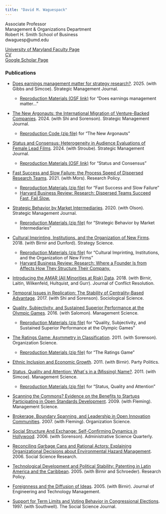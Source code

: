 ```yaml
---
title: "David M. Waguespack"
---
```


Associate Professor\
Management & Organizations Department\
Robert H. Smith School of Business\
dwaguesp\@umd.edu

[University of Maryland Faculty Page](https://www.rhsmith.umd.edu/directory/david-m-waguespack)\
[CV](files/WaguespackCV.pdf)\
[Google Scholar Page](https://scholar.google.com/citations?user=6bWxEhcAAAAJ&hl=en)

### Publications

-   [Does earnings management matter for strategy research?](https://sms.onlinelibrary.wiley.com/doi/10.1002/smj.3742). 2025. (with Gibbs and Simcoe). Strategic Management Journal.

    -   [Reproduction Materials (OSF link)](https://osf.io/6pg43/) for "Does earnings management matter..."

-   [The New Argonauts: the International Migration of Venture-Backed Companies](https://onlinelibrary.wiley.com/doi/10.1002/smj.3591). 2024. (with Shi and Sorenson). Strategic Management Journal.

    -   [Reproduction Code (zip file)](files/smj.3591.code.zip) for "The New Argonauts"

-   [Status and Consensus: Heterogeneity in Audience Evaluations of Female Lead Films](https://onlinelibrary.wiley.com/doi/10.1002/smj.3575). 2024. (with Stroube). Strategic Management Journal.

    -   [Reproduction Materials (OSF link)](https://osf.io/tfj2k/) for "Status and Consensus"

-   [Fast Success and Slow Failure: the Process Speed of Dispersed Research Teams](https://www.sciencedirect.com/science/article/abs/pii/S0048733321000263). 2021. (with Mors). Research Policy.

    -   [Reproduction Materials (zip file)](files/IETF_collaboration.zip) for "Fast Success and Slow Failure"
    -   [Harvard Business Review: Research: Dispersed Teams Succeed Fast, Fail Slow.](https://hbr.org/2021/05/research-dispersed-teams-succeed-fast-fail-slow)

-   [Strategic Behavior by Market Intermediaries](https://onlinelibrary.wiley.com/doi/abs/10.1002/smj.3220). 2020. (with Olson). Strategic Management Journal.

    -   [Reproduction Materials (zip file)](files/market_intermediaries.zip) for "Strategic Behavior by Market Intermediaries"

-   [Cultural Imprinting, Institutions, and the Organization of New Firms](https://pubsonline.informs.org/doi/10.1287/stsc.2018.0056). 2018. (with Birnir and Dunford). Strategy Science.

    -   [Reproduction Materials (zip file)](files/corp_5300.zip) for "Cultural Imprinting, Institutions, and the Organization of New Firms"
    -   [Harvard Business Review: Research: Where a Founder Is from Affects How They Structure Their Company.](https://hbr.org/2019/09/research-where-a-founder-is-from-affects-how-they-structure-their-company)

-   [Introducing the AMAR (All Minorities at Risk) Data](https://journals.sagepub.com/doi/full/10.1177/0022002717719974). 2018. (with Birnir, Laitin, Wilkenfeld, Hultquist, and Gurr). Journal of Conflict Resolution.

-   [Temporal Issues in Replication: The Stability of Centrality-Based Advantage](https://sociologicalscience.com/articles-v4-5-107/). 2017. (with Shi and Sorenson). Sociological Science.

-   [Quality, Subjectivity, and Sustained Superior Performance at the Olympic Games](https://pubsonline.informs.org/doi/abs/10.1287/mnsc.2014.2144). 2016. (with Salomon). Management Science.

    -   [Reproduction Materials (zip file)](files/MS-13-01138.replication.files.zip) for "Quality, Subjectivity, and Sustained Superior Performance at the Olympic Games"

-   [The Ratings Game: Asymmetry in Classification](https://pubsonline.informs.org/doi/abs/10.1287/orsc.1100.0533?journalCode=orsc). 2011. (with Sorenson). Organization Science.

    -   [Reproduction Materials (zip file)](files/ratings.zip) for "The Ratings Game"

-   [Ethnic Inclusion and Economic Growth](https://journals.sagepub.com/doi/abs/10.1177/1354068810391149?journalCode=ppqa). 2011. (with Birnir). Party Politics.

-   [Status, Quality and Attention: What\`s in a (Missing) Name?](https://pubsonline.informs.org/doi/10.1287/mnsc.1100.1270). 2011. (with Simcoe). Management Science.

    -   [Reproduction Materials (zip file)](files/etal-replication.zip) for "Status, Quality and Attention"

-   [Scanning the Commons? Evidence on the Benefits to Startups Participating in Open Standards Development](https://pubsonline.informs.org/doi/10.1287/mnsc.1080.0944). 2009. (with Fleming). Management Science.

-   [Brokerage, Boundary Spanning, and Leadership in Open Innovation Communities](https://pubsonline.informs.org/doi/10.1287/orsc.1060.0242). 2007. (with Fleming). Organization Science.

-   [Social Structure And Exchange: Self-Confirming Dynamics in Hollywood](https://journals.sagepub.com/doi/10.2189/asqu.51.4.560). 2006. (with Sorenson). Administrative Science Quarterly.

-   [Reconciling Garbage Cans and Rational Actors: Explaining Organizational Decisions about Environmental Hazard Management](https://www.sciencedirect.com/science/article/abs/pii/S0049089X04000511). 2006. Social Science Research.

-   [Technological Development and Political Stability: Patenting in Latin America and the Caribbean](https://www.sciencedirect.com/science/article/abs/pii/S0048733305001733). 2005. (with Birnir and Schroeder). Research Policy.

-   [Foreignness and the Diffusion of Ideas](https://www.sciencedirect.com/science/article/abs/pii/S0923474804000712). 2005. (with Birnir). Journal of Engineering and Technology Management.

-   [Support for Term Limits and Voting Behavior in Congressional Elections](https://www.sciencedirect.com/science/article/abs/pii/S0362331997900215). 1997. (with Southwell). The Social Science Journal.
